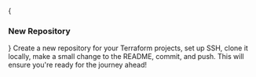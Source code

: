 
<Steps>
{<h3>New Repository</h3>}
Create a new repository for your Terraform projects, set up SSH, clone it locally, make a small change to the README, commit, and push. This will ensure you're ready for the journey ahead!
</Steps>